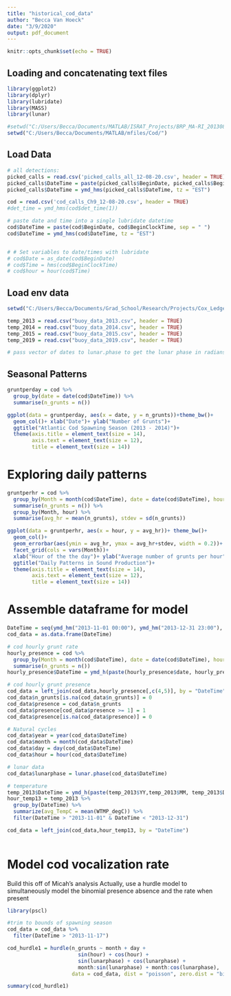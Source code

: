 ```yaml
---
title: "historical_cod_data"
author: "Becca Van Hoeck"
date: "3/9/2020"
output: pdf_document
---
```


```r
knitr::opts_chunk$set(echo = TRUE)
```

## Loading and concatenating text files

```r
library(ggplot2)
library(dplyr)
library(lubridate)
library(MASS)
library(lunar)

#setwd("C:/Users/Becca/Documents/MATLAB/ISRAT_Projects/BRP_MA-RI_201308/raven_format/validated")
setwd("C:/Users/Becca/Documents/MATLAB/mfiles/Cod/")
```

## Load Data

```r
# all detections:
picked_calls = read.csv('picked_calls_all_12-08-20.csv', header = TRUE)
picked_calls$DateTime = paste(picked_calls$BeginDate, picked_calls$BeginClockTime, sep = " ")
picked_calls$DateTime = ymd_hms(picked_calls$DateTime, tz = "EST")

cod = read.csv('cod_calls_Ch9_12-08-20.csv', header = TRUE)
#det_time = ymd_hms(cod$det_time(1))

# paste date and time into a single lubridate datetime
cod$DateTime = paste(cod$BeginDate, cod$BeginClockTime, sep = " ") 
cod$DateTime = ymd_hms(cod$DateTime, tz = "EST") 


# # Set variables to date/times with lubridate
# cod$Date = as_date(cod$BeginDate)
# cod$Time = hms(cod$BeginClockTime)
# cod$hour = hour(cod$Time)


```

## Load env data

```r
setwd("C:/Users/Becca/Documents/Grad_School/Research/Projects/Cox_Ledge_PAM/historical_data/buoy_44097_historical/")

temp_2013 = read.csv("buoy_data_2013.csv", header = TRUE)
temp_2014 = read.csv("buoy_data_2014.csv", header = TRUE)
temp_2015 = read.csv("buoy_data_2015.csv", header = TRUE)
temp_2019 = read.csv("buoy_data_2019.csv", header = TRUE)

# pass vector of dates to lunar.phase to get the lunar phase in radians

```

## Seasonal Patterns

```r
gruntperday = cod %>% 
  group_by(date = date(cod$DateTime)) %>%
  summarise(n_grunts = n())

ggplot(data = gruntperday, aes(x = date, y = n_grunts))+theme_bw()+
  geom_col()+ xlab("Date")+ ylab("Number of Grunts")+
  ggtitle("Atlantic Cod Spawning Season (2013 - 2014)")+
  theme(axis.title = element_text(size = 14),
        axis.text = element_text(size = 12),
        title = element_text(size = 14))

```

# Exploring daily patterns

```r
gruntperhr = cod %>%
  group_by(Month = month(cod$DateTime), date = date(cod$DateTime), hour = hour(cod$DateTime)) %>%
  summarise(n_grunts = n()) %>%
  group_by(Month, hour) %>%
  summarise(avg_hr = mean(n_grunts), stdev = sd(n_grunts))

ggplot(data = gruntperhr, aes(x = hour, y = avg_hr))+ theme_bw()+
  geom_col()+
  geom_errorbar(aes(ymin = avg_hr, ymax = avg_hr+stdev, width = 0.2))+
  facet_grid(cols = vars(Month))+
  xlab("Hour of the the day")+ ylab("Average number of grunts per hour")+
  ggtitle("Daily Patterns in Sound Production")+
  theme(axis.title = element_text(size = 14),
        axis.text = element_text(size = 12),
        title = element_text(size = 14))

```

# Assemble dataframe for model

```r
DateTime = seq(ymd_hm("2013-11-01 00:00"), ymd_hm("2013-12-31 23:00"), by = "hour")
cod_data = as.data.frame(DateTime)

# cod hourly grunt rate
hourly_presence = cod %>%
  group_by(Month = month(cod$DateTime), date = date(cod$DateTime), hour = hour(cod$DateTime)) %>%
  summarise(n_grunts = n())
hourly_presence$DateTime = ymd_h(paste(hourly_presence$date, hourly_presence$hour))

# cod hourly grunt presence
cod_data = left_join(cod_data,hourly_presence[,c(4,5)], by = "DateTime")
cod_data$n_grunts[is.na(cod_data$n_grunts)] = 0
cod_data$presence = cod_data$n_grunts
cod_data$presence[cod_data$presence >= 1] = 1
cod_data$presence[is.na(cod_data$presence)] = 0

# Natural cycles
cod_data$year = year(cod_data$DateTime)
cod_data$month = month(cod_data$DateTime)
cod_data$day = day(cod_data$DateTime)
cod_data$hour = hour(cod_data$DateTime)

# lunar data
cod_data$lunarphase = lunar.phase(cod_data$DateTime)

# temperature
temp_2013$DateTime = ymd_h(paste(temp_2013$YY,temp_2013$MM, temp_2013$DD, temp_2013$hh))
hour_temp13 = temp_2013 %>%
  group_by(DateTime) %>%
  summarize(avg_TempC = mean(WTMP_degC)) %>%
  filter(DateTime > "2013-11-01" & DateTime < "2013-12-31")

cod_data = left_join(cod_data,hour_temp13, by = "DateTime")
  

```

# Model cod vocalization rate
Build this off of Micah's analysis
Actually, use a hurdle model to simultaneously model the binomial presence absence and the rate when present   

```r
library(pscl)

#trim to bounds of spawning season
cod_data = cod_data %>% 
  filter(DateTime > "2013-11-17")

cod_hurdle1 = hurdle(n_grunts ~ month + day + 
                       sin(hour) + cos(hour) + 
                       sin(lunarphase) + cos(lunarphase) + 
                       month:sin(lunarphase) + month:cos(lunarphase),
                     data = cod_data, dist = "poisson", zero.dist = "binomial")

summary(cod_hurdle1)


```


